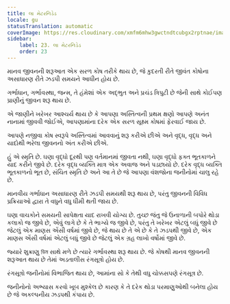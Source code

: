```yaml
---
title: લા મેટરનિડેડ
locale: gu
statusTranslation: automatic
coverImage: https://res.cloudinary.com/xmfm6mhw3gwctndtcubgx2rptnae/image/upload/v1740337243/small_cover_educacion_fundamental_a051170f1c.webp
sidebar:
    label: 23. લા મેટરનિડેડ
    order: 23
---
```

માનવ જીવનની શરૂઆત એક સરળ કોષ તરીકે થાય છે, જે કુદરતી રીતે જીવંત કોષોના અસાધારણ રીતે ઝડપી સમયને આધીન હોય છે.

ગર્ભાધાન, ગર્ભાવસ્થા, જન્મ, તે હંમેશાં એક અદ્ભુત અને પ્રચંડ ત્રિપુટી છે જેની સાથે કોઈપણ પ્રાણીનું જીવન શરૂ થાય છે.

એ જાણીને ખરેખર આશ્ચર્ય થાય છે કે આપણા અસ્તિત્વની પ્રથમ ક્ષણો આપણે અનંત નાનામાં જીવવી જોઈએ, આપણામાંના દરેક એક સરળ સૂક્ષ્મ કોષમાં ફેરવાઈ જાય છે.

આપણે નજીવા કોષ સ્વરૂપે અસ્તિત્વમાં આવવાનું શરૂ કરીએ છીએ અને વૃદ્ધ, વૃદ્ધ અને યાદોથી ભરેલા જીવનનો અંત કરીએ છીએ.

હું એ સ્મૃતિ છે. ઘણા વૃદ્ધો દૂરથી પણ વર્તમાનમાં જીવતા નથી, ઘણા વૃદ્ધો ફક્ત ભૂતકાળને યાદ કરીને જીવે છે. દરેક વૃદ્ધ વ્યક્તિ માત્ર એક અવાજ અને પડછાયો છે. દરેક વૃદ્ધ વ્યક્તિ ભૂતકાળનો ભૂત છે, સંચિત સ્મૃતિ છે અને આ તે છે જે આપણા વંશજોના જનીનોમાં ચાલુ રહે છે.

માનવીય ગર્ભાધાન અસાધારણ રીતે ઝડપી સમયથી શરૂ થાય છે, પરંતુ જીવનની વિવિધ પ્રક્રિયાઓ દ્વારા તે વધુને વધુ ધીમી થતી જાય છે.

ઘણા વાચકોને સમયની સાપેક્ષતા યાદ રાખવી યોગ્ય છે. તુચ્છ જંતુ જે ઉનાળાની બપોરે થોડા કલાકો જ જીવે છે, એવું લાગે છે કે તે ભાગ્યે જ જીવે છે, પરંતુ તે ખરેખર એટલું બધું જીવે છે જેટલું એક માણસ એંસી વર્ષમાં જીવે છે, જે થાય છે તે એ છે કે તે ઝડપથી જીવે છે, એક માણસ એંસી વર્ષમાં એટલું બધું જીવે છે જેટલું એક ગ્રહ લાખો વર્ષોમાં જીવે છે.

જ્યારે શુક્રાણુ ডিম સાથે મળે છે ત્યારે ગર્ભાવસ્થા શરૂ થાય છે. જે કોષથી માનવ જીવનની શરૂઆત થાય છે તેમાં અડતાલીસ રંગસૂત્રો હોય છે.

રંગસૂત્રો જનીનોમાં વિભાજિત થાય છે, આમાંના સો કે તેથી વધુ ચોક્કસપણે રંગસૂત્ર છે.

જનીનોનો અભ્યાસ કરવો ખૂબ મુશ્કેલ છે કારણ કે તે દરેક થોડા પરમાણુઓથી બનેલા હોય છે જે અકલ્પનીય ઝડપથી કંપાય છે.

જનીનોની અદ્ભુત દુનિયા ત્રિ-પરિમાણીય વિશ્વ અને ચોથા પરિમાણની દુનિયા વચ્ચેનો એક મધ્યવર્તી વિસ્તાર છે.

જનીનોમાં વારસાના અણુઓ જોવા મળે છે. આપણા પૂર્વજોનો માનસિક સ્વ, ફળદ્રુપ ডিমને ફળદ્રુપ કરવા આવે છે.

ઇલેક્ટ્રો-ટેક્નિક અને અણુ વિજ્ઞાનના આ યુગમાં, એવો દાવો કરવો કોઈ પણ રીતે અતિશયોક્તિભર્યો નથી કે કોઈ પૂર્વજ દ્વારા છોડવામાં આવેલી ઇલેક્ટ્રો-મેગ્નેટિક છાપ કે જેણે છેલ્લો શ્વાસ લીધો હોય તે વંશજ દ્વારા ફળદ્રુપ ডিমના જનીનો અને રંગસૂત્રોમાં છપાઈ ગઈ છે.

જીવનનો માર્ગ મૃત્યુના ઘોડાના ખૂરની છાપથી બનેલો છે.

અસ્તિત્વ દરમિયાન, વિવિધ પ્રકારની ઊર્જા માનવ શરીરમાંથી વહે છે; દરેક પ્રકારની ઊર્જાની પોતાની ક્રિયા કરવાની સિસ્ટમ હોય છે, દરેક પ્રકારની ઊર્જા તેના સમય અને ક્ષણે પ્રગટ થાય છે.

ગર્ભાધાનના બે મહિના પછી આપણી પાસે પાચન કાર્ય હોય છે અને ગર્ભાધાનના ચાર મહિના પછી મોટર ફોર્સ ક્રિયામાં આવે છે જે શ્વસન અને સ્નાયુ પ્રણાલી સાથે ગાઢ રીતે સંબંધિત છે.

બધી વસ્તુઓના જન્મ અને મૃત્યુનો વૈજ્ઞાનિક તમાશો અદ્ભુત છે.

ઘણા વિદ્વાનો દાવો કરે છે કે માનવ પ્રાણીના જન્મ અને અવકાશમાં વિશ્વના જન્મ વચ્ચે ઘણો સામ્યતા છે.

નવ મહિનામાં બાળકનો જન્મ થાય છે, દસ મહિનામાં તમામ અદ્ભુત ચયાપચય અને જોડાયેલી પેશીઓના સપ્રમાણ અને સંપૂર્ણ વિકાસ સાથે વૃદ્ધિ શરૂ થાય છે.

જ્યારે નવજાત શિશુઓની ફ્રન્ટલ ફોન્ટાનેલ બે કે ત્રણ વર્ષની ઉંમરે બંધ થાય છે, ત્યારે તે સંકેત છે કે સેરેબ્રોસ્પાઇનલ સિસ્ટમ સંપૂર્ણ રીતે પૂર્ણ થઈ ગઈ છે.

ઘણા વૈજ્ઞાનિકોએ કહ્યું છે કે પ્રકૃતિની કલ્પનાશક્તિ છે અને આ કલ્પનાશક્તિ દરેક વસ્તુને જીવંત સ્વરૂપ આપે છે જે છે, જે હતું, જે હશે તે બધું.

ઘણા લોકો કલ્પના પર હસે છે અને કેટલાક તો તેને "ઘરની ગાંડી" પણ કહે છે.

કલ્પના શબ્દની આસપાસ ઘણી મૂંઝવણ છે અને ઘણા લોકો કલ્પનાને કાલ્પનિકતા સાથે મૂંઝવણમાં મૂકે છે.

કેટલાક વિદ્વાનો કહે છે કે બે કલ્પનાઓ છે. પ્રથમ તેઓ મિકેનિકલ કલ્પના કહે છે અને બીજાને ઇન્ટેન્શનલ કલ્પના: પ્રથમ મનના કચરાથી બનેલું છે અને બીજું આપણી અંદરની સૌથી યોગ્ય અને યોગ્ય વસ્તુને અનુરૂપ છે.

નિરીક્ષણ અને અનુભવ દ્વારા આપણે ચકાસી શક્યા છીએ કે સબ-ઇમેજિનેશન મિકેનિકલ મોર્બિડ ઇન્ફ્રાકોન્શિયસ અને સબજેક્ટિવનો પણ એક પ્રકાર છે.

આ પ્રકારની સ્વચાલિત સબ-ઇમેજિનેશન બૌદ્ધિક ક્ષેત્રની નીચે કામ કરે છે.

કામુક છબીઓ, ભયાનક સિનેમા, ડબલ અર્થવાળી મસાલેદાર વાર્તાઓ, ભયાનક ટુચકાઓ વગેરે, સામાન્ય રીતે બેભાનપણે સબ-ઇમેજિનેશન મિકેનિકલ કામ પર મૂકે છે.

પૃષ્ઠભૂમિ વિશ્લેષણે અમને તાર્કિક નિષ્કર્ષ પર દોરી છે કે કામુક સપના અને રાત્રિના પ્રદૂષણ સબ-ઇમેજિનેશન મિકેનિકલને કારણે છે.

જ્યાં સુધી સબ-ઇમેજિનેશન મિકેનિકલનું અસ્તિત્વ છે ત્યાં સુધી સંપૂર્ણ બ્રહ્મચર્ય અશક્ય છે.

એ દરેક માટે સંપૂર્ણપણે સ્પષ્ટ છે કે સભાન કલ્પના એ તદ્દન અલગ છે જેને કલ્પના મિકેનિકલ, વ્યક્તિલક્ષી, અર્ધજાગૃત કહેવામાં આવે છે. અર્ધજાગૃત.

કોઈપણ રજૂઆત સ્વ-ઉન્નત અને ગૌરવપૂર્ણ રીતે સમજી શકાય છે, પરંતુ સબ-ઇમેજિનેશન પ્રકાર મિકેનિકલ, અર્ધજાગૃત, અર્ધજાગૃત, બેભાન આપણને લૈંગિક, જુસ્સાદાર, ડૂબી ગયેલી સૂક્ષ્મતા અને છબીઓ સાથે આપમેળે કાર્ય કરીને દગો કરી શકે છે.

જો આપણે અખંડ બ્રહ્મચર્ય ઇચ્છીએ છીએ, તો ઊંડાણપૂર્વક, આપણે માત્ર સભાન કલ્પના પર જ નહીં, પણ યાંત્રિક કલ્પના અને અર્ધજાગૃત, સ્વચાલિત, અર્ધજાગૃત, ડૂબી ગયેલી સબ-ઇમેજિનેશન પર પણ નજર રાખવાની જરૂર છે.

આપણે લૈંગિકતા અને કલ્પના વચ્ચેના ગાઢ સંબંધને ક્યારેય ભૂલવો જોઈએ નહીં.

ઊંડા ધ્યાન દ્વારા આપણે તમામ પ્રકારની યાંત્રિક કલ્પના અને સ્વચાલિત સબ-ઇમેજિનેશન અને ઇન્ફ્રા-ઇમેજિનેશનના દરેક સ્વરૂપને સભાન, ઉદ્દેશ્ય કલ્પનામાં પરિવર્તિત કરવું જોઈએ.

ઉદ્દેશ્ય કલ્પના તેના સ્વભાવથી આવશ્યકપણે સર્જનાત્મક છે, તેના વિના શોધક ટેલિફોન, રેડિયો, વિમાન વગેરેની કલ્પના કરી શક્યા ન હોત.

ગર્ભાવસ્થામાં સ્ત્રીની કલ્પના ગર્ભના વિકાસ માટે મૂળભૂત છે. એ સાબિત થયું છે કે દરેક માતા પોતાની કલ્પનાથી ગર્ભની માનસિકતા બદલી શકે છે.

એ તાકીદનું છે કે ગર્ભાવસ્થામાં સ્ત્રી સુંદર ચિત્રો, ઉત્કૃષ્ટ લેન્ડસ્કેપ્સ જુએ અને શાસ્ત્રીય સંગીત અને સુમેળભર્યા શબ્દો સાંભળે, આમ તે સુમેળભર્યા રીતે તેના ગર્ભમાં રહેલા પ્રાણીની માનસિકતા પર કાર્ય કરી શકે છે.

ગર્ભાવસ્થામાં સ્ત્રીએ આલ્કોહોલ પીવો જોઈએ નહીં, ધૂમ્રપાન કરવું જોઈએ નહીં, અથવા જે કદરૂપું છે, અપ્રિય છે તે જોવું જોઈએ નહીં કારણ કે આ બધું પ્રાણીના સુમેળભર્યા વિકાસ માટે હાનિકારક છે.

સગર્ભા સ્ત્રીની તમામ વિચિત્રતા અને ભૂલોને માફ કરવાનું જાણવું જોઈએ.

ઘણા અસહિષ્ણુ અને સાચી સમજણના અભાવવાળા પુરુષો ગુસ્સે થાય છે અને સગર્ભા સ્ત્રીને અપમાનિત કરે છે. પતિની ગુણવત્તાના અભાવને કારણે થતી કડવાશ, દુઃખ ગર્ભાવસ્થામાં ગર્ભ પર માત્ર શારીરિક જ નહીં પણ માનસિક રીતે પણ અસર કરે છે.

સર્જનાત્મક કલ્પનાની શક્તિને ધ્યાનમાં રાખીને, એ તાર્કિક છે કે ગર્ભાવસ્થામાં સ્ત્રીએ જે કદરૂપું છે, અપ્રિય છે, અસંગત છે, ઘૃણાસ્પદ છે વગેરે જોવું જોઈએ નહીં.

હવે સમય આવી ગયો છે કે સરકારે মাতৃত্বને લગતી મોટી સમસ્યાઓ ઉકેલવાની ચિંતા કરવી જોઈએ.

એ અસંગત છે કે જે સમાજ ખ્રિસ્તી અને લોકશાહી હોવાનો દાવો કરે છે તેમાં মাতৃত্বની ધાર્મિક ભાવનાનો આદર અને પૂજા કેવી રીતે કરવી તે જાણતું નથી. હજારો સગર્ભા સ્ત્રીઓને કોઈ આશ્રય વિના જોવી, પતિ અને સમાજ દ્વારા ત્યજી દેવાયેલી, રોટલીનો ટુકડો અથવા નોકરી માટે ભીખ માંગતી અને ઘણીવાર શારીરિક રીતે સખત મહેનત કરતી, તેમના ગર્ભમાં રહેલા પ્રાણી સાથે જીવંત રહેવા માટે જોવું ભયાનક છે.

આજના સમાજની આ અમાનવીય સ્થિતિઓ, શાસકો અને લોકોની આ ક્રૂરતા અને જવાબદારીનો અભાવ આપણને સ્પષ્ટપણે સૂચવે છે કે લોકશાહી હજુ અસ્તિત્વમાં નથી.

હોસ્પિટલો તેમના মাতृत्व વોર્ડ સાથે હજુ સુધી સમસ્યાનું નિરાકરણ લાવ્યા નથી, કારણ કે આ હોસ્પિટલોમાં સ્ત્રીઓ ત્યારે જ પહોંચી શકે છે જ્યારે પ્રસૂતિ નજીક હોય છે.

તાત્કાલિક ધોરણે સામૂહિક ઘરો, સાચા બગીચા શહેરોની જરૂર છે જે સગર્ભા સ્ત્રીઓ માટે હોલ અને નિવાસોથી સજ્જ હોય, ગરીબ ગરીબ હોય, ક્લિનિક્સ અને તેમના બાળકો માટે কিন্ডারগার்டન હોય.

ગરીબ ગરીબ સગર્ભા સ્ત્રીઓ માટે આવા સામૂહિક ઘરો, તમામ પ્રકારની સગવડો, ફૂલો, સંગીત, સુમેળ, સુંદરતા વગેરેથી ભરેલા, मातृत्वની મોટી સમસ્યાને સંપૂર્ણપણે હલ કરશે.

આપણે સમજવું જોઈએ કે માનવ સમાજ એક મોટું કુટુંબ છે અને એવી કોઈ સમસ્યા નથી કે જે વિદેશી હોય કારણ કે દરેક સમસ્યા સમાજના તમામ સભ્યોને તેમના સંબંધિત વર્તુળમાં કોઈને કોઈ સ્વરૂપે અસર કરે છે. ગરીબ ગરીબ હોવાના કારણે સગર્ભા સ્ત્રીઓ સાથે ભેદભાવ કરવો એ વાહિયાત છે. તેમને અન્ડરએસ્ટીમેટ કરવું, તુચ્છ ગણવું અથવા તેમને નિરાધાર લોકોના આશ્રયસ્થાનમાં ફેંકી દેવું એ ગુનાહિત છે.

આ સમાજમાં જેમાં આપણે જીવીએ છીએ ત્યાં કોઈ બાળકો અને સાવકા બાળકો ન હોઈ શકે, કારણ કે આપણે બધા માનવી છીએ અને આપણા બધાના સમાન અધિકારો છે.

જો આપણે ખરેખર સામ્યવાદ દ્વારા ગળી જવા માંગતા ન હોઈએ તો આપણે સાચી લોકશાહી બનાવવાની જરૂર છે.


